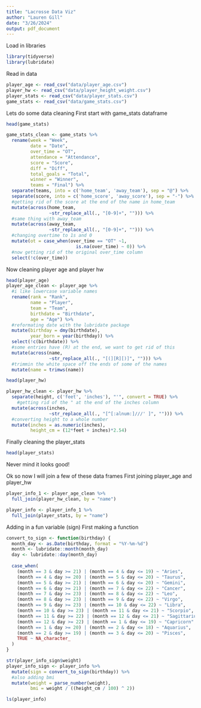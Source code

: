 ```yaml
---
title: "Lacrosse Data Viz"
author: "Lauren Gill"
date: "3/26/2024"
output: pdf_document
---
```


Load in libraries
```r
library(tidyverse)
library(lubridate)
```

Read in data
```r
player_age <- read_csv("data/player_age.csv")
player_hw <- read_csv("data/player_height_weight.csv")
player_stats <- read_csv("data/player_stats.csv")
game_stats <- read_csv("data/game_stats.csv")
```

Lets do some data cleaning
First start with game_stats dataframe
```r
head(game_stats)

game_stats_clean <- game_stats %>%
  rename(week = "Week",
         date = "Date",
         over_time = "OT",
         attendance = "Attendance",
         score = "Score",
         diff = "Diff",
         total_goals = "Total",
         winner = "Winner",
         teams = "Final") %>%
  separate(teams, into = c('home_team', 'away_team'), sep = "@") %>%
  separate(score, into = c('home_score', 'away_score'), sep = "-") %>%
  #getting rid of the score at the end of the name in home_team
  mutate(across(home_team,
                ~str_replace_all(., "[0-9]+", ""))) %>%
  #same thing with away_team
  mutate(across(away_team,
                ~str_replace_all(., "[0-9]+", ""))) %>%
  #changing overtime to 1s and 0
  mutate(ot = case_when(over_time == "OT" ~1,
                          is.na(over_time) ~ 0)) %>%
  #now getting rid of the original over_time column
  select(!c(over_time))
```

Now cleaning player age and player hw
```r
head(player_age)
player_age_clean <- player_age %>%
  #i like lowercase variable names
  rename(rank = "Rank",
         name = "Player",
         team = "Team",
         birthdate = "Birthdate",
         age = "Age") %>%
  #reformating date with the lubridate package
  mutate(birthday = dmy(birthdate),
         year_born = year(birthday)) %>%
  select(!c(birthdate)) %>%
  #some entries have (R) at the end, we want to get rid of this
  mutate(across(name,
                ~str_replace_all(., "[(][R][)]", ""))) %>%
  #trimmin the white space off the ends of some of the names
  mutate(name = trimws(name))
```

```r
head(player_hw)

player_hw_clean <- player_hw %>%
  separate(height, c('feet', 'inches'), "'", convert = TRUE) %>% 
    #getting rid of the " at the end of the inches column
  mutate(across(inches,
                ~str_replace_all(., "[^[:alnum:]///' ]", ""))) %>%
  #converting height to a whole number
  mutate(inches = as.numeric(inches),
         height_cm = (12*feet + inches)*2.54)
```

Finally cleaning the player_stats
```r
head(player_stats)
```
Never mind it looks good!

Ok so now I will join a few of these data frames
First joining player_age and player_hw
```r
player_info_1 <- player_age_clean %>%
  full_join(player_hw_clean, by = "name")

player_info <- player_info_1 %>%
  full_join(player_stats, by = "name")
```

Adding in a fun variable (sign)
First making a function
```r
convert_to_sign <- function(birthday) {
  month_day <- as.Date(birthday, format = "%Y-%m-%d")
  month <- lubridate::month(month_day)
  day <- lubridate::day(month_day)
  
  case_when(
    (month == 3 & day >= 21) | (month == 4 & day <= 19) ~ "Aries",
    (month == 4 & day >= 20) | (month == 5 & day <= 20) ~ "Taurus",
    (month == 5 & day >= 21) | (month == 6 & day <= 20) ~ "Gemini",
    (month == 6 & day >= 21) | (month == 7 & day <= 22) ~ "Cancer",
    (month == 7 & day >= 23) | (month == 8 & day <= 22) ~ "Leo",
    (month == 8 & day >= 23) | (month == 9 & day <= 22) ~ "Virgo",
    (month == 9 & day >= 23) | (month == 10 & day <= 22) ~ "Libra",
    (month == 10 & day >= 23) | (month == 11 & day <= 21) ~ "Scorpio",
    (month == 11 & day >= 22) | (month == 12 & day <= 21) ~ "Sagittarius",
    (month == 12 & day >= 22) | (month == 1 & day <= 19) ~ "Capricorn",
    (month == 1 & day >= 20) | (month == 2 & day <= 18) ~ "Aquarius",
    (month == 2 & day >= 19) | (month == 3 & day <= 20) ~ "Pisces",
    TRUE ~ NA_character_
  )
}
```

```r

str(player_info_sign$weight)
player_info_sign <- player_info %>%
  mutate(sign = convert_to_sign(birthday)) %>%
  #also adding bmi
  mutate(weight = parse_number(weight),
         bmi = weight / ((height_cm / 100) ^ 2))

ls(player_info)
```

